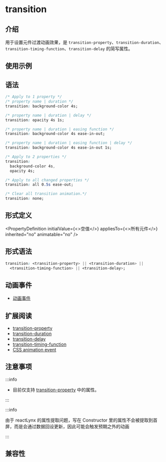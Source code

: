 
# transition

## 介绍

用于设置元件过渡动画效果，是 `transition-property`、`transition-duration`、`transition-timing-function`、`transition-delay` 的简写属性。

## 使用示例

<Go
  example="css-api"
  img="/assets/doc/css/transition.gif"
  defaultEntryFile="dist/transition.lynx.bundle"
  entry="src/transition"
  defaultFile="src/transition/App.tsx"
  entry="src/transition"
/>

## 语法

```css
/* Apply to 1 property */
/* property name | duration */
transition: background-color 4s;

/* property name | duration | delay */
transition: opacity 4s 1s;

/* property name | duration | easing function */
transition: background-color 4s ease-in-out;

/* property name | duration | easing function | delay */
transition: background-color 4s ease-in-out 1s;

/* Apply to 2 properties */
transition:
  background-color 4s,
  opacity 4s;

/* Apply to all changed properties */
transition: all 0.5s ease-out;

/* Clear all transition animation.*/
transition: none;
```

## 形式定义


<PropertyDefinition
  initialValue={<>空值</>}
  appliesTo={<>所有元件</>}
  inherited="no"
  animatable="no"
/>

## 形式语法

```css
transition: <transition-property> || <transition-duration> ||
  <transition-timing-function> || <transition-delay>;
```

## 动画事件

- [动画事件](../../lynx-api/event/animation-event.mdx)

## 扩展阅读

- [transition-property](./transition-property.mdx)
- [transition-duration](./transition-duration.mdx)
- [transition-delay](./transition-delay.mdx)
- [transition-timing-function](./transition-timing-function.mdx)
- [CSS animation event](../../lynx-api/event/animation-event.mdx)

## 注意事项

:::info

- 目前仅支持 [transition-property](./transition-property.mdx) 中的属性。

:::

:::info

由于 reactLynx 的属性提取问题，写在 Constructor 里的属性不会被提取到首屏，而是会通过数据回设更新，因此可能会触发预期之外的动画

:::

## 兼容性


<LegacyCompatTable metadata="css/properties/transition" />
